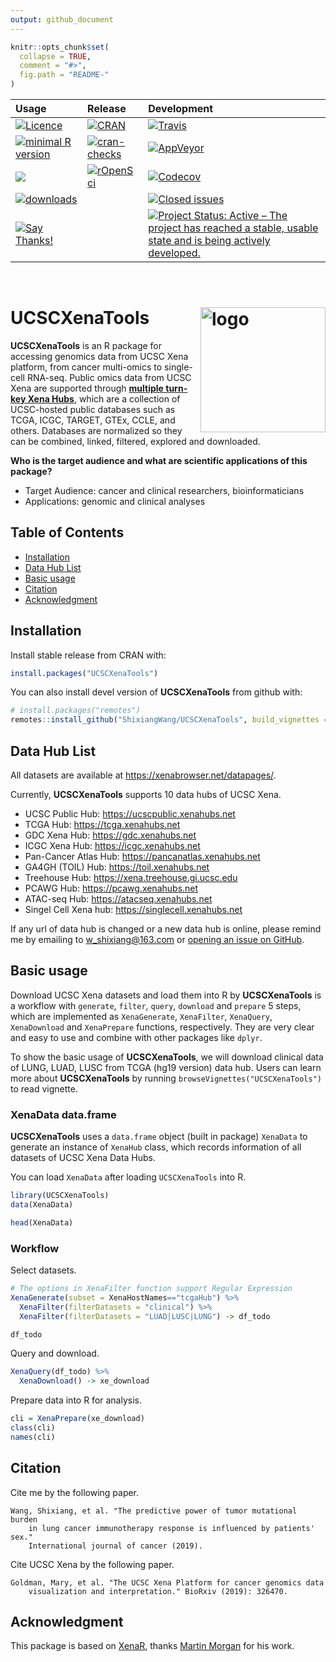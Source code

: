```yaml
---
output: github_document
---
```


<!-- README.md is generated from README.Rmd. Please edit that file -->

```r
knitr::opts_chunk$set(
  collapse = TRUE,
  comment = "#>",
  fig.path = "README-"
)
```

<!-- badges: start -->

<table class="table">
<thead>
<tr class="header">
<th align="left">
Usage
</th>
<th align="left">
Release
</th>
<th align="left">
Development
</th>
</tr>
</thead>
<tbody>

<tr class="odd">
<td align="left">
<a href="https://www.gnu.org/licenses/gpl-3.0.en.html"><img src="https://img.shields.io/badge/licence-GPL--3-blue.svg" alt="Licence"></a>
</td>
<td align="left">
<a href="https://cran.r-project.org/package=UCSCXenaTools"><img src="https://www.r-pkg.org/badges/version/UCSCXenaTools" alt="CRAN"></a>
</td>
<td align="left">
<a href="https://travis-ci.org/ShixiangWang/UCSCXenaTools"><img src="https://travis-ci.org/ShixiangWang/UCSCXenaTools.svg?branch=master" alt="Travis"></a>
</td>
</tr>

<tr class="even">
<td align="left">
<a href="https://cran.r-project.org/"><img src="https://img.shields.io/badge/R%3E%3D-3.0.0-blue.svg" alt="minimal R version"></a>
</td>
<td align="left">
<a href="https://cran.r-project.org/web/checks/check_results_UCSCXenaTools.html"><img src="https://cranchecks.info/badges/summary/UCSCXenaTools" alt="cran-checks"></a>
</td>
<td align="left">
<a href="https://ci.appveyor.com/project/ShixiangWang/UCSCXenaTools"><img src="https://ci.appveyor.com/api/projects/status/github/ShixiangWang/UCSCXenaTools?branch=master&svg=true" alt="AppVeyor"></a>
</td>
</tr>

<tr class="odd">
<td align="left">
<a href="https://CRAN.R-project.org/package=UCSCXenaTools"><img src="https://tinyverse.netlify.com/badge/UCSCXenaTools"></a>
</td>
<td align="left">
<a href="https://github.com/ropensci/onboarding/issues/315"><img src="https://badges.ropensci.org/315_status.svg" alt="rOpenSci"></a>
</td>
<td align="left">
<a href="https://codecov.io/github/ShixiangWang/UCSCXenaTools?branch=master"><img src="https://codecov.io/github/ShixiangWang/UCSCXenaTools/coverage.svg?branch=master" alt="Codecov"></a>
</td>
</tr>

<tr class="even">
<td align="left">
<a href="https://CRAN.R-project.org/package=UCSCXenaTools"><img src="http://cranlogs.r-pkg.org/badges/grand-total/UCSCXenaTools" alt="downloads"></a>
</td>
<td align="left">

</td>
<td align="left">
[![Closed issues](https://img.shields.io/github/issues-closed/ShixiangWang/UCSCXenaTools.svg)](https://github.com/ShixiangWang/UCSCXenaTools/issues?q=is%3Aissue+is%3Aclosed)
</td>

</tr>
<tr class="odd">
<td align="left">
[![Say Thanks!](https://img.shields.io/badge/say-thanks-ff69b4.svg)](https://saythanks.io/to/ShixiangWang)
</td>
<td align="left">

</td>
<td align="left">
<a href="https://www.repostatus.org/#active"><img src="https://www.repostatus.org/badges/latest/active.svg" alt="Project Status: Active – The project has reached a stable, usable state and is being actively developed." /></a>
</td>
</tr>
</tbody>
</table>
<br>
<!-- badges: end -->

# UCSCXenaTools <img src='man/figures/logo.png' align="right" height="200" alt="logo"/>

**UCSCXenaTools** is an R package for accessing genomics data from UCSC Xena platform, from cancer multi-omics to single-cell RNA-seq. 
Public omics data from UCSC Xena are supported through [**multiple turn-key Xena Hubs**](https://xenabrowser.net/datapages/), which are a collection of UCSC-hosted public databases such as TCGA, ICGC, TARGET, GTEx, CCLE, and others. Databases are normalized so they can be combined, linked, filtered, explored and downloaded.

**Who is the target audience and what are scientific applications of this package?**

* Target Audience: cancer and clinical researchers, bioinformaticians
* Applications: genomic and clinical analyses

## Table of Contents

* [Installation](#installation)
* [Data Hub List](#data-hub-list)
* [Basic usage](#basic-usage)
* [Citation](#citation)
* [Acknowledgment](#acknowledgment)

## Installation

Install stable release from CRAN with:

```r
install.packages("UCSCXenaTools")
```

You can also install devel version of **UCSCXenaTools** from github with:

```r
# install.packages("remotes")
remotes::install_github("ShixiangWang/UCSCXenaTools", build_vignettes = TRUE)
```

## Data Hub List

All datasets are available at <https://xenabrowser.net/datapages/>.

Currently, **UCSCXenaTools** supports 10 data hubs of UCSC Xena.

* UCSC Public Hub: <https://ucscpublic.xenahubs.net>
* TCGA Hub: <https://tcga.xenahubs.net>
* GDC Xena Hub: <https://gdc.xenahubs.net>
* ICGC Xena Hub: <https://icgc.xenahubs.net>
* Pan-Cancer Atlas Hub: <https://pancanatlas.xenahubs.net>
* GA4GH (TOIL) Hub: <https://toil.xenahubs.net>
* Treehouse Hub: <https://xena.treehouse.gi.ucsc.edu>
* PCAWG Hub: <https://pcawg.xenahubs.net>
* ATAC-seq Hub: <https://atacseq.xenahubs.net>
* Singel Cell Xena hub: <https://singlecell.xenahubs.net>

If any url of data hub is changed or a new data hub is online, please remind me by emailing to <w_shixiang@163.com> or [opening an issue on GitHub](https://github.com/ShixiangWang/UCSCXenaTools/issues).


## Basic usage

Download UCSC Xena datasets and load them into R by **UCSCXenaTools** is a workflow with `generate`, `filter`, `query`, `download` and `prepare` 5 steps, which are implemented as `XenaGenerate`, `XenaFilter`, `XenaQuery`, `XenaDownload` and `XenaPrepare` functions, respectively. They are very clear and easy to use and combine with other packages like `dplyr`.

To show the basic usage of **UCSCXenaTools**, we will download clinical data of LUNG, LUAD, LUSC from TCGA (hg19 version) data hub. Users can learn more about **UCSCXenaTools** by running `browseVignettes("UCSCXenaTools")` to read vignette.

### XenaData data.frame

**UCSCXenaTools** uses a `data.frame` object (built in package) `XenaData` to generate an instance of `XenaHub` class, which records information of all datasets of UCSC Xena Data Hubs.

You can load `XenaData` after loading `UCSCXenaTools` into R.

```r
library(UCSCXenaTools)
data(XenaData)

head(XenaData)
```

### Workflow

Select datasets.

```r
# The options in XenaFilter function support Regular Expression
XenaGenerate(subset = XenaHostNames=="tcgaHub") %>% 
  XenaFilter(filterDatasets = "clinical") %>% 
  XenaFilter(filterDatasets = "LUAD|LUSC|LUNG") -> df_todo

df_todo
```

Query and download.

```r
XenaQuery(df_todo) %>%
  XenaDownload() -> xe_download
```

Prepare data into R for analysis.

```r
cli = XenaPrepare(xe_download)
class(cli)
names(cli)
```

## Citation

Cite me by the following paper.

```
Wang, Shixiang, et al. "The predictive power of tumor mutational burden 
    in lung cancer immunotherapy response is influenced by patients' sex." 
    International journal of cancer (2019).
```

Cite UCSC Xena by the following paper. 

```
Goldman, Mary, et al. "The UCSC Xena Platform for cancer genomics data 
    visualization and interpretation." BioRxiv (2019): 326470.
```

## Acknowledgment

This package is based on [XenaR](https://github.com/mtmorgan/XenaR), thanks [Martin Morgan](https://github.com/mtmorgan) for his work.
